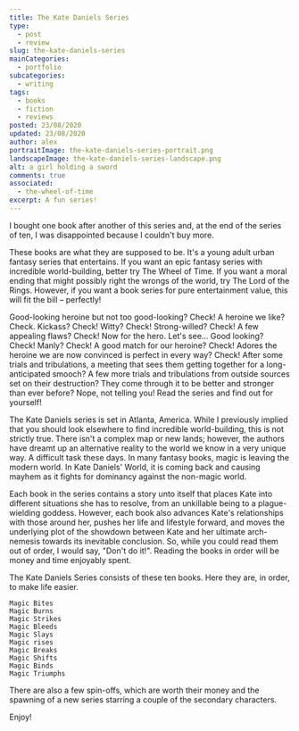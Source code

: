 ```yaml
---
title: The Kate Daniels Series
type: 
  - post
  - review
slug: the-kate-daniels-series
mainCategories: 
  - portfolio
subcategories: 
  - writing
tags:
  - books
  - fiction
  - reviews
posted: 23/08/2020
updated: 23/08/2020
author: alex
portraitImage: the-kate-daniels-series-portrait.png
landscapeImage: the-kate-daniels-series-landscape.png
alt: a girl holding a sword
comments: true
associated:
  - the-wheel-of-time
excerpt: A fun series!
---
```


<ReviewBody>

I bought one book after another of this series and, at the end of the series of ten, I was disappointed because I couldn't buy more.

These books are what they are supposed to be. It's a young adult urban fantasy series that entertains. If you want an epic fantasy series with incredible world-building, better try The Wheel of Time. If you want a moral ending that might possibly right the wrongs of the world, try The Lord of the Rings. However, if you want a book series for pure entertainment value, this will fit the bill – perfectly!

Good-looking heroine but not too good-looking? Check! A heroine we like? Check. Kickass? Check! Witty? Check! Strong-willed? Check! A few appealing flaws? Check! Now for the hero. Let's see… Good looking? Check! Manly? Check! A good match for our heroine? Check! Adores the heroine we are now convinced is perfect in every way? Check! After some trials and tribulations, a meeting that sees them getting together for a long-anticipated smooch? A few more trials and tribulations from outside sources set on their destruction? They come through it to be better and stronger than ever before? Nope, not telling you! Read the series and find out for yourself!

The Kate Daniels series is set in Atlanta, America. While I previously implied that you should look elsewhere to find incredible world-building, this is not strictly true. There isn't a complex map or new lands; however, the authors have dreamt up an alternative reality to the world we know in a very unique way. A difficult task these days. In many fantasy books, magic is leaving the modern world. In Kate Daniels' World, it is coming back and causing mayhem as it fights for dominancy against the non-magic world.

Each book in the series contains a story unto itself that places Kate into different situations she has to resolve, from an unkillable being to a plague-wielding goddess. However, each book also advances Kate's relationships with those around her, pushes her life and lifestyle forward, and moves the underlying plot of the showdown between Kate and her ultimate arch-nemesis towards its inevitable conclusion. So, while you could read them out of order, I would say, "Don't do it!". Reading the books in order will be money and time enjoyably spent.

The Kate Daniels Series consists of these ten books. Here they are, in order, to make life easier.

    Magic Bites
    Magic Burns
    Magic Strikes
    Magic Bleeds
    Magic Slays
    Magic rises
    Magic Breaks
    Magic Shifts
    Magic Binds
    Magic Triumphs

There are also a few spin-offs, which are worth their money and the spawning of a new series starring a couple of the secondary characters.

Enjoy!

</ReviewBody>
